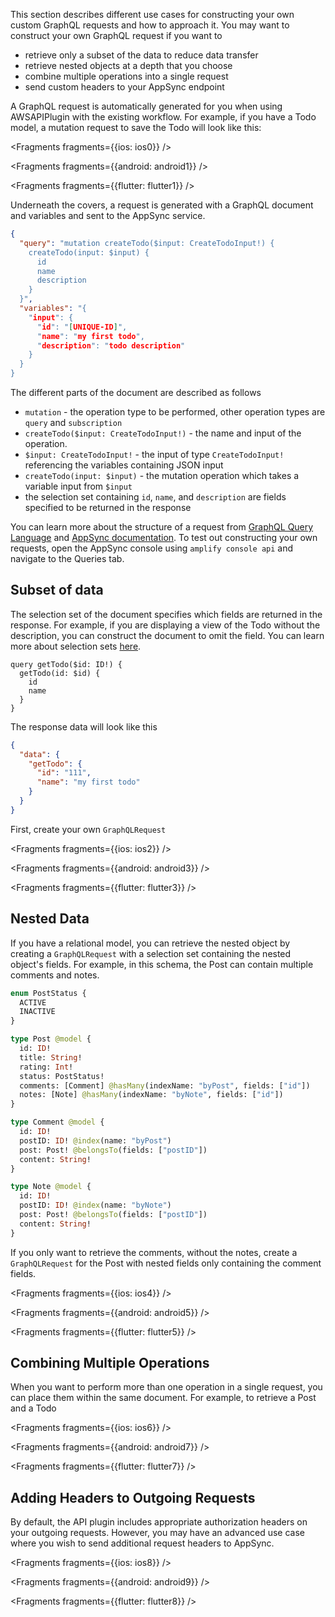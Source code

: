 This section describes different use cases for constructing your own custom GraphQL requests and how to approach it. You may want to construct your own GraphQL request if you want to
- retrieve only a subset of the data to reduce data transfer
- retrieve nested objects at a depth that you choose
- combine multiple operations into a single request
- send custom headers to your AppSync endpoint

A GraphQL request is automatically generated for you when using AWSAPIPlugin with the existing workflow. For example, if you have a Todo model, a mutation request to save the Todo will look like this:


<Fragments fragments={{ios: ios0}} />


<Fragments fragments={{android: android1}} />


<Fragments fragments={{flutter: flutter1}} />

Underneath the covers, a request is generated with a GraphQL document and variables and sent to the AppSync service. 

```json
{ 
  "query": "mutation createTodo($input: CreateTodoInput!) {
    createTodo(input: $input) {
      id
      name
      description
    }
  }",
  "variables": "{
    "input": {
      "id": "[UNIQUE-ID]",
      "name": "my first todo",
      "description": "todo description"
    }
  }
}
```

The different parts of the document are described as follows
- `mutation` - the operation type to be performed, other operation types are `query` and `subscription`
- `createTodo($input: CreateTodoInput!)` - the name and input of the operation. 
- `$input: CreateTodoInput!` - the input of type `CreateTodoInput!` referencing the variables containing JSON input
- `createTodo(input: $input)` - the mutation operation which takes a variable input from `$input`
- the selection set containing `id`, `name`, and `description` are fields specified to be returned in the response

You can learn more about the structure of a request from [GraphQL Query Language](https://graphql.org/learn/) and [AppSync documentation](https://docs.aws.amazon.com/appsync/latest/devguide/graphql-overview.html). To test out constructing your own requests, open the AppSync console using `amplify console api` and navigate to the Queries tab.

## Subset of data

The selection set of the document specifies which fields are returned in the response. For example, if you are displaying a view of the Todo without the description, you can construct the document to omit the field. You can learn more about selection sets [here](https://spec.graphql.org/draft/#sec-Selection-Sets).

```
query getTodo($id: ID!) {
  getTodo(id: $id) {
    id
    name
  }
}
```
The response data will look like this
```json
{
  "data": {
    "getTodo": {
      "id": "111",
      "name": "my first todo"
    }
  }
}
```
First, create your own `GraphQLRequest`


<Fragments fragments={{ios: ios2}} />


<Fragments fragments={{android: android3}} />


<Fragments fragments={{flutter: flutter3}} />

## Nested Data
If you have a relational model, you can retrieve the nested object by creating a `GraphQLRequest` with a selection set containing the nested object's fields. For example, in this schema, the Post can contain multiple comments and notes.

```graphql
enum PostStatus {
  ACTIVE
  INACTIVE
}

type Post @model {
  id: ID!
  title: String!
  rating: Int!
  status: PostStatus!
  comments: [Comment] @hasMany(indexName: "byPost", fields: ["id"])
  notes: [Note] @hasMany(indexName: "byNote", fields: ["id"])
}

type Comment @model {
  id: ID!
  postID: ID! @index(name: "byPost")
  post: Post! @belongsTo(fields: ["postID"])
  content: String!
}

type Note @model {
  id: ID!
  postID: ID! @index(name: "byNote")
  post: Post! @belongsTo(fields: ["postID"])
  content: String!
}
```

If you only want to retrieve the comments, without the notes, create a `GraphQLRequest` for the Post with nested fields only containing the comment fields.


<Fragments fragments={{ios: ios4}} />


<Fragments fragments={{android: android5}} />


<Fragments fragments={{flutter: flutter5}} />

## Combining Multiple Operations

When you want to perform more than one operation in a single request, you can place them within the same document. For example, to retrieve a Post and a Todo


<Fragments fragments={{ios: ios6}} />


<Fragments fragments={{android: android7}} />


<Fragments fragments={{flutter: flutter7}} />

## Adding Headers to Outgoing Requests

By default, the API plugin includes appropriate authorization headers on your outgoing requests. However, you may have an advanced use case where you wish to send additional request headers to AppSync.


<Fragments fragments={{ios: ios8}} />


<Fragments fragments={{android: android9}} />


<Fragments fragments={{flutter: flutter8}} />
